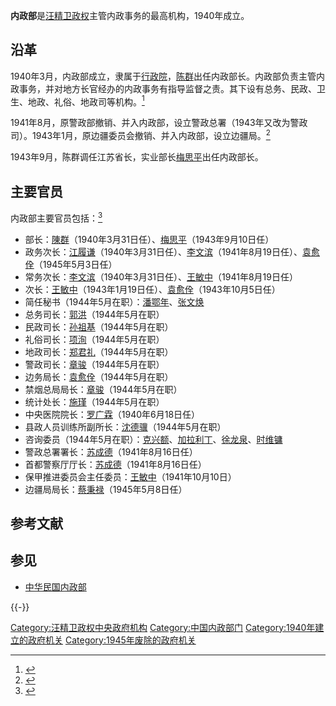 '''内政部'''是[[汪精卫政权|汪精卫政权]]主管内政事务的最高机构，1940年成立。

== 沿革 ==
1940年3月，内政部成立，隶属于[[行政院_(汪精卫政权)|行政院]]，[[陈群_(民国)|陈群]]出任内政部长。内政部负责主管内政事务，并对地方长官经办的内政事务有指导监督之责。其下设有总务、民政、卫生、地政、礼俗、地政司等机构。<ref>{{cite book|title=《中国第二历史档案馆简明指南》|author=施宣岑|publisher=档案出版社|year=1987}}</ref>

1941年8月，原警政部撤销、并入内政部，设立警政总署（1943年又改为警政司）。1943年1月，原边疆委员会撤销、并入内政部，设立边疆局。<ref name=ldz>{{cite book|title=《中国近代政治制度史》|author=林代昭|publisher=重庆出版社|year=1988}}</ref>

1943年9月，陈群调任江苏省长，实业部长[[梅思平|梅思平]]出任内政部长。

== 主要官员 ==
内政部主要官员包括：<ref name=lgm>{{cite book|title=《中华民国国民政府军政职官人物志》|author=刘国铭|publisher=春秋出版社|year=1989}}</ref>
* 部长：[[陳群_(民國)|陳群]]（1940年3月31日任）、[[梅思平|梅思平]]（1943年9月10日任）
* 政务次长：[[江履谦|江履谦]]（1940年3月31日任）、[[李文滨|李文滨]]（1941年8月19日任）、[[袁愈佺|袁愈佺]]（1945年5月3日任）
* 常务次长：[[李文滨|李文滨]]（1940年3月31日任）、[[王敏中|王敏中]]（1941年8月19日任）
* 次长：[[王敏中|王敏中]]（1943年1月19日任）、[[袁愈佺|袁愈佺]]（1943年10月5日任）
* 简任秘书（1944年5月在职）：[[潘鄂年|潘鄂年]]、[[张文焕|张文焕]]
* 总务司长：[[郭洪|郭洪]]（1944年5月在职）
* 民政司长：[[孙祖基|孙祖基]]（1944年5月在职）
* 礼俗司长：[[项洵|项洵]]（1944年5月在职）
* 地政司长：[[郑君礼|郑君礼]]（1944年5月在职）
* 警政司长：[[章骏|章骏]]（1944年5月在职）
* 边务局长：[[袁愈佺|袁愈佺]]（1944年5月在职）
* 禁烟总局局长：[[章骏|章骏]]（1944年5月在职）
* 统计处长：[[施瑾|施瑾]]（1944年5月在职）
* 中央医院院长：[[罗广霖|罗广霖]]（1940年6月18日任）
* 县政人员训练所副所长：[[沈德骥|沈德骥]]（1944年5月在职）
* 咨询委员（1944年5月在职）：[[克兴额|克兴额]]、[[加拉利丁|加拉利丁]]、[[徐龙泉|徐龙泉]]、[[时维镛|时维镛]]
* 警政总署署长：[[苏成德|苏成德]]（1941年8月16日任）
* 首都警察厅厅长：[[苏成德|苏成德]]（1941年8月16日任）
* 保甲推进委员会主任委员：[[王敏中|王敏中]]（1941年10月10日）
* 边疆局局长：[[蔡秉禄|蔡秉禄]]（1945年5月8日任）

== 参考文献 ==
{{Reflist}}

== 参见 ==
* [[中华民国内政部|中华民国内政部]]

{{-}}
{{汪精卫政权中央行政机关}}

[[Category:汪精卫政权中央政府机构|Category:汪精卫政权中央政府机构]]
[[Category:中国内政部门|Category:中国内政部门]]
[[Category:1940年建立的政府机关|Category:1940年建立的政府机关]]
[[Category:1945年废除的政府机关|Category:1945年废除的政府机关]]